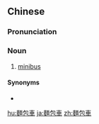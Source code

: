 {{also|面包车}}
==Chinese==
{{zh-forms|s=面包车|t2=麪包車|type=21}}

===Pronunciation===
{{zh-pron
|m=miànbāochē
|c=min6 baau1 ce1
|cat=n
}}

===Noun===
{{zh-noun}}

# [[minibus]] {{gloss|a small bus}}

====Synonyms====
* {{zh-l|小巴}}

{{zh-cat|Transport}}

[[hu:麵包車]]
[[ja:麵包車]]
[[zh:麵包車]]